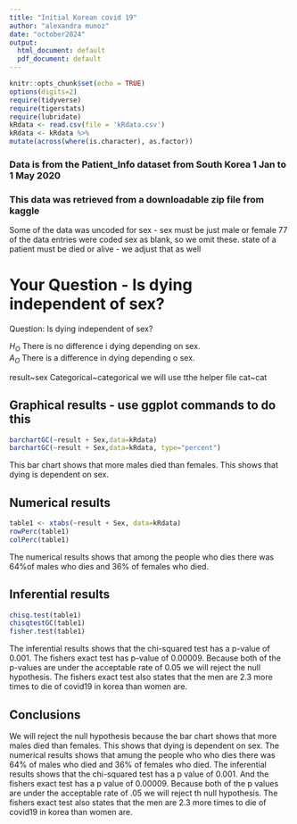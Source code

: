 ```yaml
---
title: "Initial Korean covid 19"
author: "alexandra munoz"
date: "october2024"
output:
  html_document: default
  pdf_document: default
---
```


```r
knitr::opts_chunk$set(echo = TRUE)
options(digits=2)
require(tidyverse)
require(tigerstats)
require(lubridate)
kRdata <- read.csv(file = 'kRdata.csv')
kRdata <- kRdata %>%
mutate(across(where(is.character), as.factor))

```
### Data is from the Patient_Info dataset from South Korea 1 Jan to 1 May 2020
### This data was retrieved from a downloadable zip file from kaggle

Some of the data was uncoded for sex - sex must be just male or female
77 of the data entries were coded sex  as blank, so we omit these.
state of a patient must be died or alive - we adjust that as well   
  
# Your Question - Is dying independent of sex?

Question: Is dying independent of sex? 

$H_O$ There is no difference i dying depending on sex.  
$A_O$ There is a difference in dying depending o sex. 

result~sex
Categorical~categorical
we will use tthe helper file cat~cat




## Graphical results - use ggplot commands to do this  


```r
barchartGC(~result + Sex,data=kRdata)
barchartGC(~result + Sex,data=kRdata, type="percent")

```

  This bar chart shows that more males died than females. This shows that dying is dependent on sex. 



## Numerical results

```r
table1 <- xtabs(~result + Sex, data=kRdata)
rowPerc(table1)
colPerc(table1)
```
 The numerical results shows that among the people who dies there was 64%of males who dies and 36% of females who died. 

## Inferential results 

```r
chisq.test(table1)
chisqtestGC(table1)
fisher.test(table1)
```

The inferential results shows that the chi-squared test has a p-value of 0.001. The fishers exact test has p-value of 0.00009. Because both of the p-values are under the acceptable rate of 0.05 we will reject the null hypothesis. The fishers exact test also states that the men are 2.3 more times to die of covid19 in korea than women are.   

## Conclusions

We will reject the null hypothesis because the bar chart shows that more males died than females. This shows that dying is dependent on sex. The numerical results shows that amung the people who who dies there was 64% of males who died and 36% of females who died. The inferential results shows that the chi-squared test has a p value of 0.001. And the fishers exact test has a p value of 0.00009. Because both of the p values are under the acceptable rate of .05 we will reject th null hypothesis. The fishers exact test also states that the men are 2.3 more times to die of covid19 in korea than women are.    

